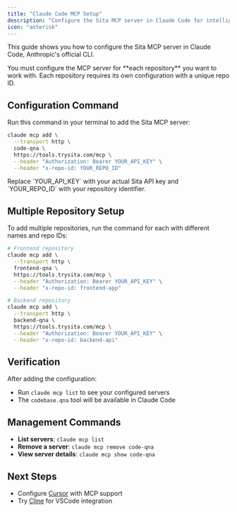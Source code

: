 ```yaml
---
title: "Claude Code MCP Setup"
description: "Configure the Sita MCP server in Claude Code for intelligent codebase Q&A"
icon: "asterisk"
---
```


This guide shows you how to configure the Sita MCP server in Claude Code, Anthropic's official CLI.

<Warning>
  You must configure the MCP server for **each repository** you want to work
  with. Each repository requires its own configuration with a unique repo ID.
</Warning>

## Configuration Command

Run this command in your terminal to add the Sita MCP server:

```bash
claude mcp add \
  --transport http \
  code-qna \
  https://tools.trysita.com/mcp \
  --header "Authorization: Bearer YOUR_API_KEY" \
  --header "x-repo-id: YOUR_REPO_ID"
```

<Note>
  Replace `YOUR_API_KEY` with your actual Sita API key and `YOUR_REPO_ID` with
  your repository identifier.
</Note>

## Multiple Repository Setup

To add multiple repositories, run the command for each with different names and repo IDs:

```bash
# Frontend repository
claude mcp add \
  --transport http \
  frontend-qna \
  https://tools.trysita.com/mcp \
  --header "Authorization: Bearer YOUR_API_KEY" \
  --header "x-repo-id: frontend-app"

# Backend repository
claude mcp add \
  --transport http \
  backend-qna \
  https://tools.trysita.com/mcp \
  --header "Authorization: Bearer YOUR_API_KEY" \
  --header "x-repo-id: backend-api"
```

## Verification

After adding the configuration:

- Run `claude mcp list` to see your configured servers
- The `codebase.qna` tool will be available in Claude Code

## Management Commands

- **List servers**: `claude mcp list`
- **Remove a server**: `claude mcp remove code-qna`
- **View server details**: `claude mcp show code-qna`

## Next Steps

- Configure [Cursor](/ai-tools/mcp-cursor) with MCP support
- Try [Cline](/ai-tools/mcp-cline) for VSCode integration
